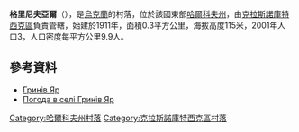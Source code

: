 {{coord|49|54|23|N|34|59|16|E|scale:100000_region:UA|display=title}}

'''格里尼夫亞爾'''（{{lang-uk|Гринів Яр}}），是[[烏克蘭|烏克蘭]]的村落，位於該國東部[[哈爾科夫州|哈爾科夫州]]，由[[克拉斯諾庫特西克區|克拉斯諾庫特西克區]]負責管轄，始建於1911年，面積0.3平方公里，海拔高度115米，2001年人口3，人口密度每平方公里9.9人。

==參考資料==
* [http://w1.c1.rada.gov.ua/pls/z7502/A005?rdat1=09.01.2009&rf7571=33544 Гринів Яр]{{dead link|date=2018年3月 |bot=InternetArchiveBot |fix-attempted=yes }}
* [http://weather.in.ua/ua/har'kovskaja/5953 Погода в селі Гринів Яр]{{Wayback|url=http://weather.in.ua/ua/har%27kovskaja/5953 |date=20160323025458 }}

{{DEFAULTSORT:Гринів Яр}}
[[Category:哈爾科夫州村落|Category:哈爾科夫州村落]]
[[Category:克拉斯諾庫特西克區村落|Category:克拉斯諾庫特西克區村落]]


{{Kharkiv-geo-stub}}